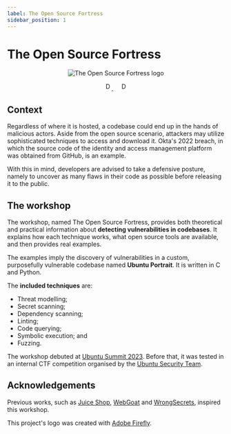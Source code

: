 ```yaml
---
label: The Open Source Fortress
sidebar_position: 1
---
```


# The Open Source Fortress

<!--
    Keep this content synced with README.md. Do the following modifications:
    - Remove the title immediately after the logo;
    - Replace the title of the "The Open Source Fortress" section with "The workshop"; and
    - Remove the "Wiki" section.
-->


<p align="center">
    <img src={Logo} className="logo" alt="The Open Source Fortress logo" style={{width: 256}}/>
</p>
<p align="center" float="left">
    <a href="https://github.com/iosifache/oss_fortress/packages">
      <img src="https://img.shields.io/badge/Docker_images-GHCR-blue?logo=docker" height="17" alt="Docker image: GHCR"/>
    </a>
    &nbsp; &nbsp;
    <a href="https://iosifache.github.io/oss_fortress/">
      <img src="https://img.shields.io/badge/Documentation-available-green?logo=docusaurus" height="17" alt="Documentation: available"/>
    </a>
</p>

## Context

Regardless of where it is hosted, a codebase could end up in the hands of malicious actors. Aside from the open source scenario, attackers may utilize sophisticated techniques to access and download it. Okta's 2022 breach, in which the source code of the identity and access management platform was obtained from GitHub, is an example.

With this in mind, developers are advised to take a defensive posture, namely to uncover as many flaws in their code as possible before releasing it to the public.

## The workshop

The workshop, named The Open Source Fortress, provides both theoretical and practical information about **detecting vulnerabilities in codebases**. It explains how each technique works, what open source tools are available, and then provides real examples.

The examples imply the discovery of vulnerabilities in a custom, purposefully vulnerable codebase named **Ubuntu Portrait**. It is written in C and Python.

The **included techniques** are:
- Threat modelling;
- Secret scanning;
- Dependency scanning;
- Linting;
- Code querying;
- Symbolic execution; and
- Fuzzing.

The workshop debuted at [Ubuntu Summit 2023](https://events.canonical.com/event/31/contributions/219). Before that, it was tested in an internal CTF competition organised by the [Ubuntu Security Team](https://wiki.ubuntu.com/SecurityTeam).

## Acknowledgements

Previous works, such as [Juice Shop](https://owasp.org/www-project-juice-shop), [WebGoat](https://github.com/WebGoat/WebGoat) and [WrongSecrets](https://owasp.org/www-project-juice-shop), inspired this workshop.

This project's logo was created with [Adobe Firefly](https://firefly.adobe.com).
